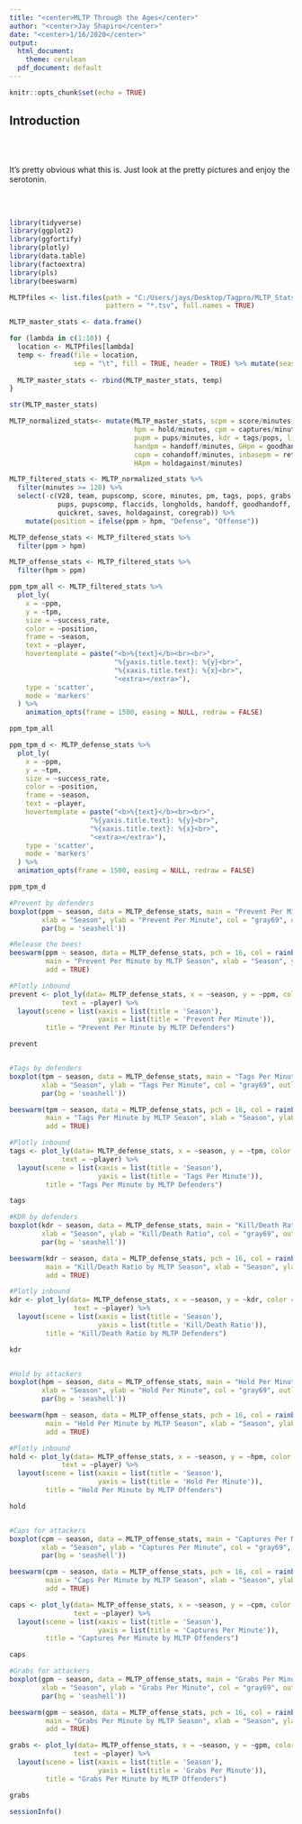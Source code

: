 ---
title: "<center>MLTP Through the Ages</center>"
author: "<center>Jay Shapiro</center>"
date: "<center>1/16/2020</center>"
output: 
  html_document:
    theme: cerulean
  pdf_document: default 
---

```{r setup, include=FALSE}
knitr::opts_chunk$set(echo = TRUE)
```

## Introduction

<br><br>

It's pretty obvious what this is. Just look at the pretty pictures and enjoy the serotonin.

<br><br>

```{r echo = FALSE, warning = FALSE, message = FALSE}
library(tidyverse)
library(ggplot2)
library(ggfortify)
library(plotly)
library(data.table)
library(factoextra)
library(pls)
library(beeswarm)

MLTPfiles <- list.files(path = "C:/Users/jays/Desktop/Tagpro/MLTP_Stats/",
                        pattern = "*.tsv", full.names = TRUE)

MLTP_master_stats <- data.frame()

for (lambda in c(1:10)) {
  location <- MLTPfiles[lambda]
  temp <- fread(file = location, 
                sep = "\t", fill = TRUE, header = TRUE) %>% mutate(season = as.factor(lambda + 9))
  
  MLTP_master_stats <- rbind(MLTP_master_stats, temp)
}

str(MLTP_master_stats)

MLTP_normalized_stats<- mutate(MLTP_master_stats, scpm = score/minutes, success_rate = pm/minutes, tpm = tags/minutes, poppm = pops/minutes, droppm = drops/minutes, gpm = grabs/minutes,
                               hpm = hold/minutes, cpm = captures/minutes, ppm = prevent/minutes, rpm = returns/minutes,
                               pupm = pups/minutes, kdr = tags/pops, limp = flaccids/minutes, LHpm = longholds/minutes, 
                               handpm = handoff/minutes, GHpm = goodhandoff/minutes, gorepm = goregrab/minutes, corepm = coregrab/minutes,
                               copm = cohandoff/minutes, inbasepm = retinbase/minutes, quickpm = quickret/minutes, savepm = saves/minutes,
                               HApm = holdagainst/minutes)

MLTP_filtered_stats <- MLTP_normalized_stats %>%
  filter(minutes >= 120) %>%
  select(-c(V28, team, pupscomp, score, minutes, pm, tags, pops, grabs, drops, hold, captures, prevent, returns,
            pups, pupscomp, flaccids, longholds, handoff, goodhandoff, goregrab, gohandoff, cohandoff, retinbase,
            quickret, saves, holdagainst, coregrab)) %>%
    mutate(position = ifelse(ppm > hpm, "Defense", "Offense"))

MLTP_defense_stats <- MLTP_filtered_stats %>%
  filter(ppm > hpm)

MLTP_offense_stats <- MLTP_filtered_stats %>%
  filter(hpm > ppm)

ppm_tpm_all <- MLTP_filtered_stats %>%
  plot_ly(
    x = ~ppm, 
    y = ~tpm, 
    size = ~success_rate, 
    color = ~position, 
    frame = ~season, 
    text = ~player, 
    hovertemplate = paste("<b>%{text}</b><br><br>",
                          "%{yaxis.title.text}: %{y}<br>",
                          "%{xaxis.title.text}: %{x}<br>",
                          "<extra></extra>"),
    type = 'scatter',
    mode = 'markers'
  ) %>%
    animation_opts(frame = 1500, easing = NULL, redraw = FALSE)

ppm_tpm_all

ppm_tpm_d <- MLTP_defense_stats %>%
  plot_ly(
    x = ~ppm, 
    y = ~tpm, 
    size = ~success_rate, 
    color = ~position, 
    frame = ~season, 
    text = ~player, 
    hovertemplate = paste("<b>%{text}</b><br><br>",
                    "%{yaxis.title.text}: %{y}<br>",
                    "%{xaxis.title.text}: %{x}<br>",
                    "<extra></extra>"),
    type = 'scatter',
    mode = 'markers'
  ) %>%
  animation_opts(frame = 1500, easing = NULL, redraw = FALSE)

ppm_tpm_d

#Prevent by defenders
boxplot(ppm ~ season, data = MLTP_defense_stats, main = "Prevent Per Minute by MLTP Defenders", 
        xlab = "Season", ylab = "Prevent Per Minute", col = "gray69", outline = FALSE,
        par(bg = 'seashell'))

#Release the bees!
beeswarm(ppm ~ season, data = MLTP_defense_stats, pch = 16, col = rainbow(10), method = "hex",
         main = "Prevent Per Minute by MLTP Season", xlab = "Season", ylab = "Prevent Per Minute",
         add = TRUE)

#Plotly inbound
prevent <- plot_ly(data= MLTP_defense_stats, x = ~season, y = ~ppm, color = ~season, type = "box", boxpoints = 'all',
             text = ~player) %>%
  layout(scene = list(xaxis = list(title = 'Season'),
                      yaxis = list(title = 'Prevent Per Minute')),
         title = "Prevent Per Minute by MLTP Defenders")

prevent


#Tags by defenders
boxplot(tpm ~ season, data = MLTP_defense_stats, main = "Tags Per Minute by MLTP Defenders", 
        xlab = "Season", ylab = "Tags Per Minute", col = "gray69", outline = FALSE,
        par(bg = 'seashell'))

beeswarm(tpm ~ season, data = MLTP_defense_stats, pch = 16, col = rainbow(10), method = "hex",
         main = "Tags Per Minute by MLTP Season", xlab = "Season", ylab = "Tags Per Minute",
         add = TRUE)

#Plotly inbound
tags <- plot_ly(data= MLTP_defense_stats, x = ~season, y = ~tpm, color = ~season, type = "box", boxpoints = 'all',
             text = ~player) %>%
  layout(scene = list(xaxis = list(title = 'Season'),
                      yaxis = list(title = 'Tags Per Minute')),
         title = "Tags Per Minute by MLTP Defenders")

tags

#KDR by defenders
boxplot(kdr ~ season, data = MLTP_defense_stats, main = "Kill/Death Ratio by MLTP Defenders", 
        xlab = "Season", ylab = "Kill/Death Ratio", col = "gray69", outline = FALSE,
        par(bg = 'seashell'))

beeswarm(kdr ~ season, data = MLTP_defense_stats, pch = 16, col = rainbow(10), method = "hex",
         main = "Kill/Death Ratio by MLTP Season", xlab = "Season", ylab = "Kill/Death Ratio",
         add = TRUE)

#Plotly inbound
kdr <- plot_ly(data= MLTP_defense_stats, x = ~season, y = ~kdr, color = ~season, type = "box", boxpoints = 'all',
                text = ~player) %>%
  layout(scene = list(xaxis = list(title = 'Season'),
                      yaxis = list(title = 'Kill/Death Ratio')),
         title = "Kill/Death Ratio by MLTP Defenders")

kdr


#Hold by attackers
boxplot(hpm ~ season, data = MLTP_offense_stats, main = "Hold Per Minute by MLTP Offenders", 
        xlab = "Season", ylab = "Hold Per Minute", col = "gray69", outline = FALSE,
        par(bg = 'seashell'))

beeswarm(hpm ~ season, data = MLTP_offense_stats, pch = 16, col = rainbow(10), method = "hex",
         main = "Hold Per Minute by MLTP Season", xlab = "Season", ylab = "Hold Per Minute",
         add = TRUE)

#Plotly inbound
hold <- plot_ly(data= MLTP_offense_stats, x = ~season, y = ~hpm, color = ~season, type = "box", boxpoints = 'all',
             text = ~player) %>%
  layout(scene = list(xaxis = list(title = 'Season'),
                      yaxis = list(title = 'Hold Per Minute')),
         title = "Hold Per Minute by MLTP Offenders")

hold


#Caps for attackers
boxplot(cpm ~ season, data = MLTP_offense_stats, main = "Captures Per Minute by MLTP Offenders", 
        xlab = "Season", ylab = "Captures Per Minute", col = "gray69", outline = FALSE,
        par(bg = 'seashell'))

beeswarm(cpm ~ season, data = MLTP_offense_stats, pch = 16, col = rainbow(10), method = "hex",
         main = "Caps Per Minute by MLTP Season", xlab = "Season", ylab = "Captures Per Minute",
         add = TRUE)

caps <- plot_ly(data= MLTP_offense_stats, x = ~season, y = ~cpm, color = ~season, type = "box", boxpoints = 'all',
                text = ~player) %>%
  layout(scene = list(xaxis = list(title = 'Season'),
                      yaxis = list(title = 'Captures Per Minute')),
         title = "Captures Per Minute by MLTP Offenders")

caps

#Grabs for attackers
boxplot(gpm ~ season, data = MLTP_offense_stats, main = "Grabs Per Minute by MLTP Offenders", 
        xlab = "Season", ylab = "Grabs Per Minute", col = "gray69", outline = FALSE,
        par(bg = 'seashell'))

beeswarm(gpm ~ season, data = MLTP_offense_stats, pch = 16, col = rainbow(10), method = "hex",
         main = "Grabs Per Minute by MLTP Season", xlab = "Season", ylab = "Grabs Per Minute",
         add = TRUE)

grabs <- plot_ly(data= MLTP_offense_stats, x = ~season, y = ~gpm, color = ~season, type = "box", boxpoints = 'all',
                text = ~player) %>%
  layout(scene = list(xaxis = list(title = 'Season'),
                      yaxis = list(title = 'Grabs Per Minute')),
         title = "Grabs Per Minute by MLTP Offenders")

grabs
```

```{r echo = FALSE}
sessionInfo()
```